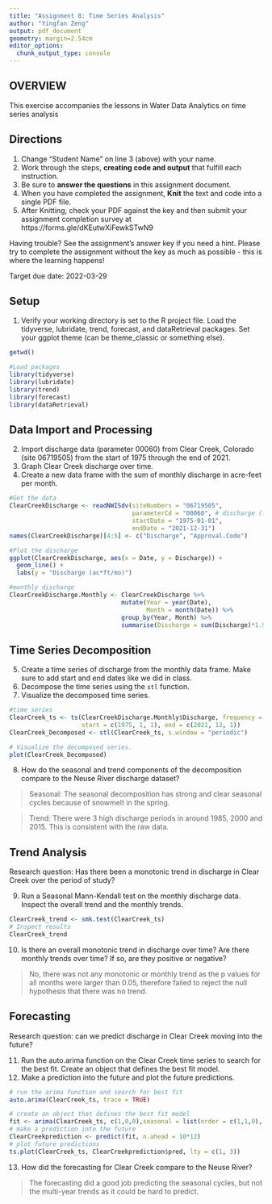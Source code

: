 ```yaml
---
title: "Assignment 8: Time Series Analysis"
author: "Yingfan Zeng"
output: pdf_document
geometry: margin=2.54cm
editor_options: 
  chunk_output_type: console
---
```


## OVERVIEW

This exercise accompanies the lessons in Water Data Analytics on time series analysis

## Directions
1. Change "Student Name" on line 3 (above) with your name.
2. Work through the steps, **creating code and output** that fulfill each instruction.
3. Be sure to **answer the questions** in this assignment document.
4. When you have completed the assignment, **Knit** the text and code into a single PDF file.
5. After Knitting, check your PDF against the key and then submit your assignment completion survey at https://forms.gle/dKEutwXiFewkSTwN9

Having trouble? See the assignment's answer key if you need a hint. Please try to complete the assignment without the key as much as possible - this is where the learning happens!

Target due date: 2022-03-29

## Setup

1. Verify your working directory is set to the R project file. Load the tidyverse, lubridate, trend, forecast, and dataRetrieval packages. Set your ggplot theme (can be theme_classic or something else).


```r
getwd()

#Load packages
library(tidyverse)
library(lubridate)
library(trend)
library(forecast)
library(dataRetrieval)


```

## Data Import and Processing

2. Import discharge data (parameter 00060) from Clear Creek, Colorado (site 06719505) from the start of 1975 through the end of 2021.
3. Graph Clear Creek discharge over time. 
4. Create a new data frame with the sum of monthly discharge in acre-feet per month.

```r
#Get the data
ClearCreekDischarge <- readNWISdv(siteNumbers = "06719505",
                                  parameterCd = "00060", # discharge (ft3/s)
                                  startDate = "1975-01-01",
                                  endDate = "2021-12-31")
names(ClearCreekDischarge)[4:5] <- c("Discharge", "Approval.Code")

#Plot the discharge
ggplot(ClearCreekDischarge, aes(x = Date, y = Discharge)) +
  geom_line() +
  labs(y = "Discharge (ac*ft/mo)")

#monthly discharge
ClearCreekDischarge.Monthly <- ClearCreekDischarge %>%
                               mutate(Year = year(Date),
                                      Month = month(Date)) %>%
                               group_by(Year, Month) %>%
                               summarise(Discharge = sum(Discharge)*1.98347)

```


## Time Series Decomposition
5. Create a time series of discharge from the monthly data frame. Make sure to add start and end dates like we did in class.
6. Decompose the time series using the `stl` function.
7. Visualize the decomposed time series.

```r
#time series
ClearCreek_ts <- ts(ClearCreekDischarge.Monthly$Discharge, frequency = 12,
                    start = c(1975, 1, 1), end = c(2021, 12, 1))
ClearCreek_Decomposed <- stl(ClearCreek_ts, s.window = "periodic")

# Visualize the decomposed series.
plot(ClearCreek_Decomposed)


```

8. How do the seasonal and trend components of the decomposition compare to the Neuse River discharge dataset? 

> Seasonal: The seasonal decomposition has strong and clear seasonal cycles because of snowmelt in the spring. 

> Trend: There were 3 high discharge periods in around 1985, 2000 and 2015. This is consistent with the raw data.  

## Trend Analysis
Research question: Has there been a monotonic trend in discharge in Clear Creek over the period of study?

9. Run a Seasonal Mann-Kendall test on the monthly discharge data. Inspect the overall trend and the monthly trends. 

```r
ClearCreek_trend <- smk.test(ClearCreek_ts)
# Inspect results
ClearCreek_trend


```

10. Is there an overall monotonic trend in discharge over time? Are there monthly trends over time? If so, are they positive or negative?

> No, there was not any monotonic or monthly trend as the p values for all months were larger than 0.05, therefore failed to reject the null hypothesis that there was no trend. 


## Forecasting
Research question: can we predict discharge in Clear Creek moving into the future?

11. Run the auto.arima function on the Clear Creek time series to search for the best fit. Create an object that defines the best fit model. 
12. Make a prediction into the future and plot the future predictions. 

```r
# run the arima function and search for best fit
auto.arima(ClearCreek_ts, trace = TRUE)

# create an object that defines the best fit model
fit <- arima(ClearCreek_ts, c(1,0,0),seasonal = list(order = c(1,1,0), period = 12))
# make a prediction into the future
ClearCreekprediction <- predict(fit, n.ahead = 10*12)
# plot future predictions
ts.plot(ClearCreek_ts, ClearCreekprediction$pred, lty = c(1, 3))

```

13. How did the forecasting for Clear Creek compare to the Neuse River?

> The forecasting did a good job predicting the seasonal cycles, but not the multi-year trends as it could be hard to predict. 